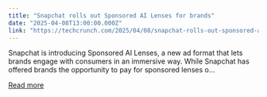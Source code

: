 ```yaml
---
title: "Snapchat rolls out Sponsored AI Lenses for brands"
date: "2025-04-08T13:00:00.000Z"
link: "https://techcrunch.com/2025/04/08/snapchat-rolls-out-sponsored-ai-lenses-for-brands/"
---
```


Snapchat is introducing Sponsored AI Lenses, a new ad format that lets brands engage with consumers in an immersive way. While Snapchat has offered brands the opportunity to pay for sponsored lenses o...

[Read more](https://techcrunch.com/2025/04/08/snapchat-rolls-out-sponsored-ai-lenses-for-brands/)
